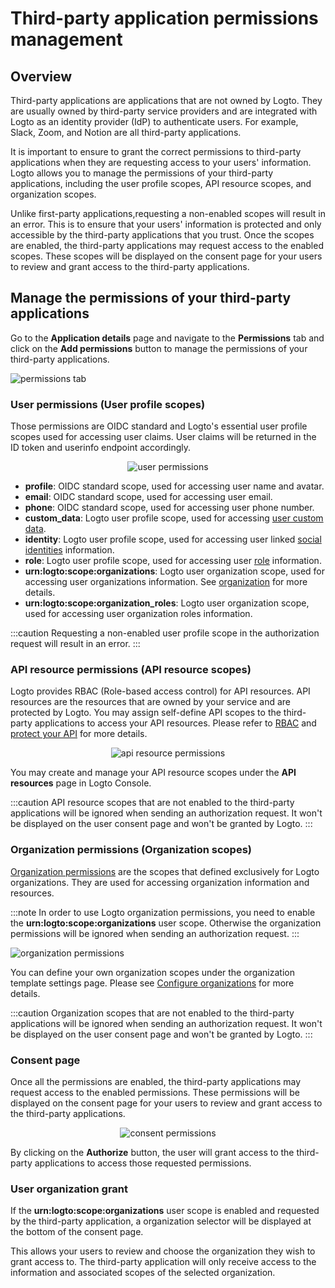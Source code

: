 
# Third-party application permissions management

## Overview

Third-party applications are applications that are not owned by Logto. They are usually owned by third-party service providers and are integrated with Logto as an identity provider (IdP) to authenticate users. For example, Slack, Zoom, and Notion are all third-party applications.

It is important to ensure to grant the correct permissions to third-party applications when they are requesting access to your users' information. Logto allows you to manage the permissions of your third-party applications, including the user profile scopes, API resource scopes, and organization scopes.

Unlike first-party applications,requesting a non-enabled scopes will result in an error. This is to ensure that your users' information is protected and only accessible by the third-party applications that you trust. Once the scopes are enabled, the third-party applications may request access to the enabled scopes. These scopes will be displayed on the consent page for your users to review and grant access to the third-party applications.

## Manage the permissions of your third-party applications

Go to the **Application details** page and navigate to the **Permissions** tab and click on the **Add permissions** button to manage the permissions of your third-party applications.

![permissions tab](./assets/permission-settings.webp)

### User permissions (User profile scopes)

Those permissions are OIDC standard and Logto's essential user profile scopes used for accessing user claims. User claims will be returned in the ID token and userinfo endpoint accordingly.

<center>
  <img src={UserPermissions} alt="user permissions" width={700} />
</center>

- **profile**: OIDC standard scope, used for accessing user name and avatar.
- **email**: OIDC standard scope, used for accessing user email.
- **phone**: OIDC standard scope, used for accessing user phone number.
- **custom_data**: Logto user profile scope, used for accessing [user custom data](../../references/users/custom-data.md).
- **identity**: Logto user profile scope, used for accessing user linked [social identities](../../references/users/social-identities.md) information.
- **role**: Logto user profile scope, used for accessing user [role](../rbac/README.mdx) information.
- **urn:logto:scope:organizations**: Logto user organization scope, used for accessing user organizations information. See [organization](../organizations/README.mdx) for more details.
- **urn:logto:scope:organization_roles**: Logto user organization scope, used for accessing user organization roles information.

:::caution
Requesting a non-enabled user profile scope in the authorization request will result in an error.
:::

### API resource permissions (API resource scopes)

Logto provides RBAC (Role-based access control) for API resources. API resources are the resources that are owned by your service and are protected by Logto. You may assign self-define API scopes to the third-party applications to access your API resources. Please refer to [RBAC](../rbac/README.mdx) and [protect your API](../protect-your-api/README.mdx) for more details.

<center>
  <img src={APIResourcePermissions} alt="api resource permissions" width={700} />
</center>

You may create and manage your API resource scopes under the **API resources** page in Logto Console.

:::caution
API resource scopes that are not enabled to the third-party applications will be ignored when sending an authorization request. It won't be displayed on the user consent page and won't be granted by Logto.
:::

### Organization permissions (Organization scopes)

[Organization permissions](../organizations/understand-how-it-works.mdx) are the scopes that defined exclusively for Logto organizations. They are used for accessing organization information and resources.

:::note
In order to use Logto organization permissions, you need to enable the **urn:logto:scope:organizations** user scope. Otherwise the organization permissions will be ignored when sending an authorization request.
:::

<img src={OrganizationPermissions} alt="organization permissions" width={700} />

You can define your own organization scopes under the organization template settings page. Please see [Configure organizations](../organizations/configuration.mdx) for more details.

:::caution
Organization scopes that are not enabled to the third-party applications will be ignored when sending an authorization request. It won't be displayed on the user consent page and won't be granted by Logto.
:::

### Consent page

Once all the permissions are enabled, the third-party applications may request access to the enabled permissions. These permissions will be displayed on the consent page for your users to review and grant access to the third-party applications.

<center>
  <img src={ConsentPermissions} alt="consent permissions" width={500} />
</center>

By clicking on the **Authorize** button, the user will grant access to the third-party applications to access those requested permissions.

### User organization grant

If the **urn:logto:scope:organizations** user scope is enabled and requested by the third-party application, a organization selector will be displayed at the bottom of the consent page.

This allows your users to review and choose the organization they wish to grant access to. The third-party application will only receive access to the information and associated scopes of the selected organization.
